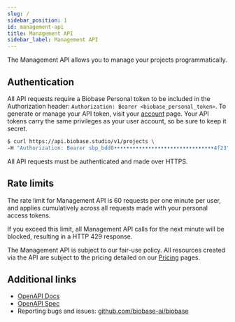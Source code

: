 ```yaml
---
slug: /
sidebar_position: 1
id: management-api
title: Management API
sidebar_label: Management API
---
```


The Management API allows you to manage your projects programmatically.

## Authentication

All API requests require a Biobase Personal token to be included in the Authorization header: `Authorization: Bearer <biobase_personal_token>`.
To generate or manage your API token, visit your [account](https://biobase.studio/dashboard/account/tokens) page.
Your API tokens carry the same privileges as your user account, so be sure to keep it secret.

```bash
$ curl https://api.biobase.studio/v1/projects \
-H "Authorization: Bearer sbp_bdd0••••••••••••••••••••••••••••••••4f23"
```

All API requests must be authenticated and made over HTTPS.

## Rate limits

The rate limit for Management API is 60 requests per one minute per user, and applies cumulatively across all requests made with your personal access tokens.

If you exceed this limit, all Management API calls for the next minute will be blocked, resulting in a HTTP 429 response.

The Management API is subject to our fair-use policy.
All resources created via the API are subject to the pricing detailed on our [Pricing](https://biobase.studio/pricing) pages.

## Additional links

- [OpenAPI Docs](https://api.biobase.studio/api/v1)
- [OpenAPI Spec](https://api.biobase.studio/api/v1-json)
- Reporting bugs and issues: [github.com/biobase-ai/biobase](https://github.com/biobase-ai/biobase)
